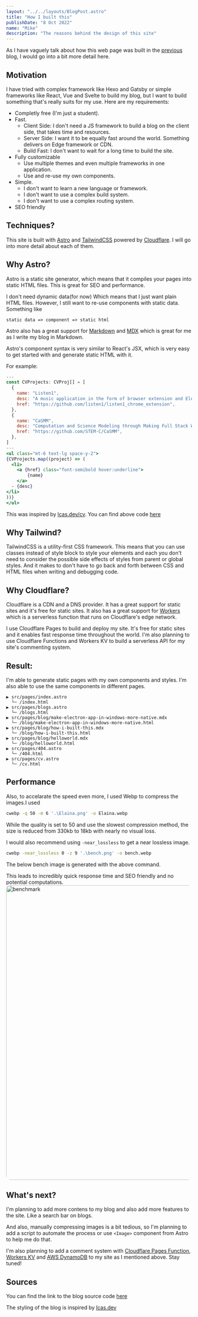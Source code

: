 ```yaml
---
layout: "../../layouts/BlogPost.astro"
title: "How I built this"
publishDate: "8 Oct 2022"
name: "Mike"
description: "The reasons behind the design of this site"
---
```



<Cool name={frontmatter.name} />

As I have vaguely talk about how this web page was built in the [previous](/blog/helloworld) blog, I would go into a bit more detail here.

## Motivation

I have tried with complex framework like Hexo and Gatsby or simple frameworks like React, Vue and Svelte to build my blog, but I want to build something that's really suits for my use. Here are my requirements:

* Completly free (I'm just a student).
* Fast.
  + Client Side: I don't need a JS framework to build a blog on the client side, that takes time and resources.
  + Server Side: I want it to be equally fast around the world. Something delivers on Edge framework or CDN.
  + Build Fast: I don't want to wait for a long time to build the site.
* Fully customizable
  + Use multiple themes and even multiple frameworks in one application.
  + Use and re-use my own components.
* Simple.
  + I don't want to learn a new language or framework.
  + I don't want to use a complex build system.
  + I don't want to use a complex routing system.
* SEO friendly 

## Techniques?

This site is built with [Astro](https://astro.build) and [TailwindCSS](https://tailwindcss.com) powered by [Cloudflare](https://cloudflare.com). I will go into more detail about each of them.

## Why Astro?

Astro is a static site generator, which means that it compiles your pages into static HTML files. This is great for SEO and performance.

I don't need dynamic data(for now) Which means that I just want plain HTML files. However, I still want to re-use components with static data.
Something like
```
static data => component => static html
```
Astro also has a great support for [Markdown](https://www.markdownguide.org) and [MDX](https://mdxjs.com) which is great for me as I write my blog in Markdown.

Astro's component syntax is very similar to React's JSX, which is very easy to get started with and generate static HTML with it.

For example:

```jsx
---
const CVProjects: CVProj[] = [
  {
    name: "Listen1",
    desc: "A music application in the form of browser extension and Electron Application, built on Typescript, Vue 3, Electron and Tailwind Css. Featuring more than 2M users and downloads.",
    href: "https://github.com/listen1/listen1_chrome_extension",
  },
  {
    name: "CaSMM",
    desc: "Computation and Science Modeling through Making Full Stack Web App",
    href: "https://github.com/STEM-C/CaSMM",
  },
]
---
<ul class="mt-6 text-lg space-y-2">
{CVProjects.map((project) => (
  <li>
    <a {href} class="font-semibold hover:underline">
        {name}
    </a>
  - {desc}
</li>
))}
</ul>

```

This was inspired by [lcas.dev/cv](https://lcas.dev/cv). You can find above code [here](https://github.com/mikelxk/astro-site/blob/main/src/pages/cv.astro#L79)

## Why Tailwind?

TailwindCSS is a utility-first CSS framework. This means that you can use classes instead of style block to style your elements and each you don't need to consider the possible side effects of styles from parent or global styles. And it makes to don't have to go back and forth between CSS and HTML files when writing and debugging code.

## Why Cloudflare?

Cloudflare is a CDN and a DNS provider. It has a great support for static sites and it's free for static sites. It also has a great support for [Workers](https://workers.cloudflare.com) which is a serverless function that runs on Cloudflare's edge network.

I use Cloudflare Pages to build and deploy my site. It's free for static sites and it enables fast response time throughout the world.
I'm also planning to use Cloudflare Functions and Workers KV to build a serverless API for my site's commenting system.

## Result:

I'm able to generate static pages with my own components and styles. I'm also able to use the same components in different pages.

```
▶ src/pages/index.astro
  └─ /index.html
▶ src/pages/blogs.astro
  └─ /blogs.html
▶ src/pages/blog/make-electron-app-in-windows-more-native.mdx
  └─ /blog/make-electron-app-in-windows-more-native.html
▶ src/pages/blog/how-i-built-this.mdx
  └─ /blog/how-i-built-this.html
▶ src/pages/blog/helloworld.mdx
  └─ /blog/helloworld.html
▶ src/pages/404.astro
  └─ /404.html
▶ src/pages/cv.astro
  └─ /cv.html
```

## Performance

Also, to accelarate the speed even more, I used Webp to compress the images.I used 
```bash
cwebp -q 50 -m 6 '.\Elaina.png' -o Elaina.webp
```
While the quality is set to 50 and use the slowest compression method, the size is reduced from 330kb to 18kb with nearly no visual loss.

I would also recommend using ```-near_lossless``` to get a near lossless image.
```bash
cwebp -near_lossless 0 -z 9 '.\bench.png' -o bench.webp
```

The below bench image is generated with the above command.


This leads to incredibly quick response time and SEO friendly and no potential computations.
<img src="/assets/bench.webp" alt="benchmark" width="800" style="border-radius:10px"/>

## What's next?

I'm planning to add more contens to my blog and also add more features to the site. Like a search bar on blogs.

And also, manually compressing images is a bit tedious, so I'm planning to add a script to automate the process or use ``<Image>`` component from Astro to help me do that.

I'm also planning to add a comment system with [Cloudflare Pages Function](https://developers.cloudflare.com/pages/platform/functions/), [Workers KV](https://developers.cloudflare.com/workers/learning/how-kv-works/) and [AWS DynamoDB](https://aws.amazon.com/dynamodb/) to my site as I mentioned above. Stay tuned!

## Sources
You can find the link to the blog source code [here](https://github.com/mikelxk/astro-site)

The styling of the blog is inspired by [lcas.dev](https://lcas.dev)
